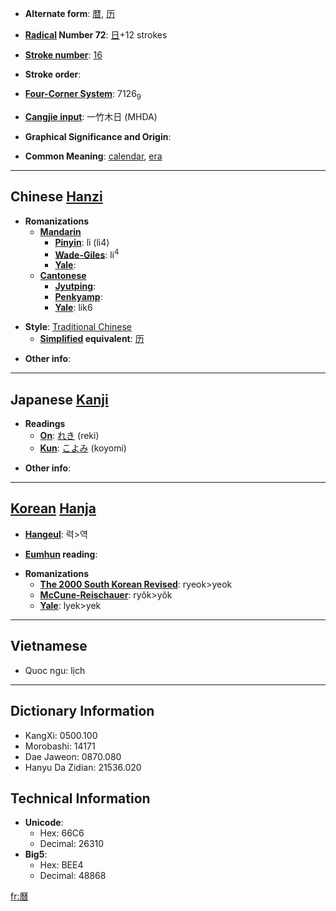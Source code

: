 * '''Alternate form''': [[暦]], [[历]]

* '''[[Wiktionary:Chinese radical index| Radical]] Number 72''': [[Wiktionary:Chinese radical index 日|日]]+12 strokes

* '''[[Wiktionary:Chinese total strokes index|Stroke number]]''': [[Wiktionary:Chinese total strokes index 16|16]]

* '''Stroke order''': 

* '''[[Wiktionary:Chinese four corner index|Four-Corner System]]''': 7126<sub>9</sub>

* '''[[Wiktionary:Chinese Cangjie index|Cangjie input]]''': 一竹木日 (MHDA)

* '''Graphical Significance and Origin''': 

* '''Common Meaning''': [[calendar]], [[era]]

----

== Chinese [[Hanzi]] ==

* '''Romanizations'''
** '''[[Mandarin]]'''
*** '''[[Pinyin]]''': lì (li4)
*** '''[[Wade-Giles]]''': li<sup>4</sup>
*** '''[[Yale]]''': 
** '''[[Cantonese]]'''
*** '''[[Jyutping]]''':
*** '''[[Penkyamp]]''': 
*** '''[[Yale]]''': lik6

* '''Style''': [[Traditional Chinese]] 
** '''[[Simplified Chinese|Simplified]] equivalent''': [[历]]

* '''Other info''': 

----

== Japanese [[Kanji]] ==

* '''Readings'''
** '''[[On]]''': [[れき]] (reki)
** '''[[Kun]]''': [[こよみ]] (koyomi)

* '''Other info''':  

----

== [[Korean]] [[Hanja]] ==

* '''[[Hangeul]]''': 력>역

* '''[[Eumhun]] reading''': 

* '''Romanizations'''
** '''[[The 2000 South Korean Revised Romanization|The 2000 South Korean Revised]]''': ryeok>yeok
** '''[[McCune-Reischauer]]''': ryŏk>yŏk
** '''[[Yale]]''': lyek>yek

----
==Vietnamese==
*Quoc ngu: lịch

----

== Dictionary Information ==

* KangXi: 0500.100
* Morobashi: 14171
* Dae Jaweon: 0870.080
* Hanyu Da Zidian: 21536.020

== Technical Information ==

* '''Unicode''':
** Hex: 66C6
** Decimal: 26310
* '''Big5''':
** Hex: BEE4
** Decimal: 48868

[[fr:曆]]